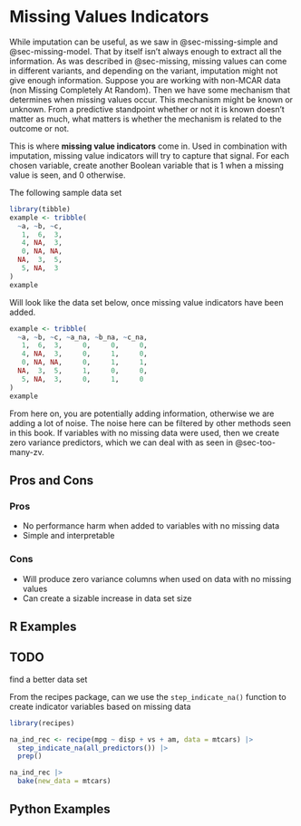 # Missing Values Indicators {#sec-missing-indicator}

While imputation can be useful, as we saw in @sec-missing-simple and @sec-missing-model. That by itself isn't always enough to extract all the information. As was described in @sec-missing, missing values can come in different variants, and depending on the variant, imputation might not give enough information. Suppose you are working with non-MCAR data (non Missing Completely At Random). Then we have some mechanism that determines when missing values occur. This mechanism might be known or unknown. From a predictive standpoint whether or not it is known doesn't matter as much, what matters is whether the mechanism is related to the outcome or not.

This is where **missing value indicators** come in. Used in combination with imputation, missing value indicators will try to capture that signal. For each chosen variable, create another Boolean variable that is 1 when a missing value is seen, and 0 otherwise.

The following sample data set

```r
library(tibble)
example <- tribble(
  ~a, ~b, ~c,
   1,  6,  3,
   4, NA,  3,
   0, NA, NA,
  NA,  3,  5,
   5, NA,  3
)
example
```

Will look like the data set below, once missing value indicators have been added.

```r
example <- tribble(
  ~a, ~b, ~c, ~a_na, ~b_na, ~c_na,
   1,  6,  3,     0,     0,     0,
   4, NA,  3,     0,     1,     0,
   0, NA, NA,     0,     1,     1,
  NA,  3,  5,     1,     0,     0,
   5, NA,  3,     0,     1,     0
)
example
```

From here on, you are potentially adding information, otherwise we are adding a lot of noise. The noise here can be filtered by other methods seen in this book. If variables with no missing data were used, then we create zero variance predictors, which we can deal with as seen in @sec-too-many-zv.

## Pros and Cons

### Pros

- No performance harm when added to variables with no missing data
- Simple and interpretable

### Cons

- Will produce zero variance columns when used on data with no missing values
- Can create a sizable increase in data set size

## R Examples

::: {.callout-caution}
# TODO

find a better data set
:::

From the recipes package, can we use the `step_indicate_na()` function to create indicator variables based on missing data

```r
library(recipes)

na_ind_rec <- recipe(mpg ~ disp + vs + am, data = mtcars) |>
  step_indicate_na(all_predictors()) |>
  prep()
```

```r
na_ind_rec |>
  bake(new_data = mtcars)
```

## Python Examples
